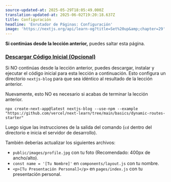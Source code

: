 ```yaml
---
source-updated-at: 2025-05-29T18:05:49.000Z
translation-updated-at: 2025-06-02T19:20:18.637Z
title: Configuración
headline: 'Enrutador de Páginas: Configuración'
image: 'https://nextjs.org/api/learn-og?title=Set%20up&amp;chapter=29'
---
```


**Si continúas desde la lección anterior,** puedes saltar esta página.

### [Descargar Código Inicial (Opcional)](#descargar-código-inicial-opcional)

Si NO continúas desde la lección anterior, puedes descargar, instalar y ejecutar el código inicial para esta lección a continuación. Esto configura un directorio `nextjs-blog` para que sea idéntico al resultado de la lección anterior.

Nuevamente, esto NO es necesario si acabas de terminar la lección anterior.

```
npx create-next-app@latest nextjs-blog --use-npm --example "https://github.com/vercel/next-learn/tree/main/basics/dynamic-routes-starter"
```

Luego sigue las instrucciones de la salida del comando (`cd` dentro del directorio e inicia el servidor de desarrollo).

También deberías actualizar los siguientes archivos:

*   `public/images/profile.jpg` con tu foto (Recomendado: 400px de ancho/alto).
*   `const name = '[Tu Nombre]'` en `components/layout.js` con tu nombre.
*   `<p>[Tu Presentación Personal]</p>` en `pages/index.js` con tu presentación personal.